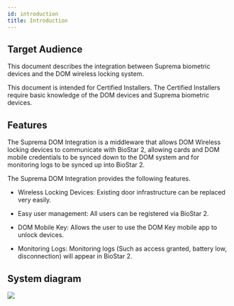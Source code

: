 ```yaml
---
id: introduction
title: Introduction
---
```


## Target Audience

This document describes the integration between Suprema biometric devices and the DOM wireless locking system.

This document is intended for Certified Installers. The Certified Installers require basic knowledge of the DOM devices and Suprema biometric devices.

## Features

The Suprema DOM Integration is a middleware that allows DOM Wireless locking devices to communicate with BioStar 2, allowing cards and DOM mobile credentials to be synced down to the DOM system and for monitoring logs to be synced up into BioStar 2.

The Suprema DOM Integration provides the following features.

* Wireless Locking Devices: Existing door infrastructure can be replaced very easily.

* Easy user management: All users can be registered via BioStar 2.

* DOM Mobile Key: Allows the user to use the DOM Key mobile app to unlock devices.

* Monitoring Logs: Monitoring logs (Such as access granted, battery low, disconnection) will appear in BioStar 2.

## System diagram

<Image src='/img/integration/.png' alone />